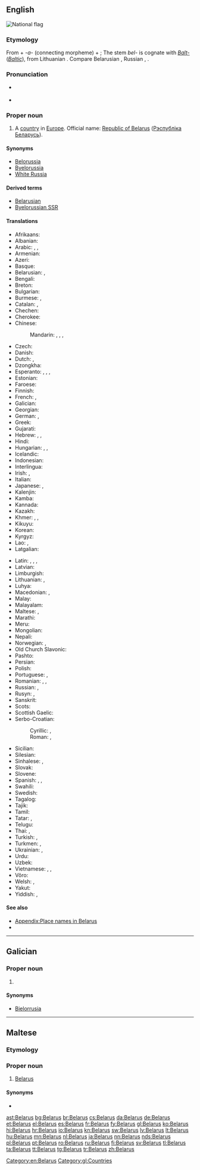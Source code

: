 {{also|Bélarus}}
==English==
[[Image:Flag of Belarus.svg|thumb|National flag]]
{{wikipedia}}

===Etymology===
From {{etyl|sla}} {{term|бел||white|lang=sla}} + ''-a-'' (connecting morpheme) + {{term|Русь||[[Ruthenia]]}}; The stem ''bel-'' is cognate with ''[[Balt-]]'' (''[[Baltic]]''), from Lithuanian {{term|baltas||white|lang=lt}}. Compare Belarusian {{term|Беларусь|tr=Belarús’|lang=be}}, Russian {{term|Беларусь|tr=Belarús’|lang=ru}}, {{term|Белоруссия|tr=Belorússija|lang=ru}}.

===Pronunciation===
* {{a|UK|US}} {{IPA|/ˈbɛl.ə.ɹus/}}
* {{audio|en-us-Belarus.ogg|Audio (US)}}

===Proper noun===
{{en-proper noun}}

# A [[country]] in [[Europe]]. Official name: [[Republic of Belarus]] ([[Рэспублiка Беларусь]]).

====Synonyms====
* [[Belorussia]]
* [[Byelorussia]] {{qualifier|obsolete}}
* [[White Russia]] {{qualifier|obsolete}}

====Derived terms====
* [[Belarusian]]
* [[Byelorussian SSR]]

====Translations====
{{trans-top|country}}
* Afrikaans: {{t-|af|Wit-Rusland}}
* Albanian: {{t+|sq|Bjellorusia|f}}
* Arabic: {{t-|ar|بيلاروسيا|f|tr=bilaruusya}},  {{t-|ar|روسيا البيضاء|f|tr=ruusya al-bayDaa'}},  {{t-|ar|البيلاروس|m|tr=al-bilaruus}}
* Armenian: {{t-|hy|Բելառուս|tr=Belaṙus}}
* Azeri: {{t-|az|Belarus}}
* Basque: {{t+|eu|Bielorrusia}}
* Belarusian: {{t+|be|Беларусь|f|tr=Belarús’}}, {{t-|be|Biełaruś|f}} {{qualifier|[[Łacinka]]}}
* Bengali: {{t-|bn|বেলারুশ|tr=belarush|sc=Beng}}
* Breton: {{t+|br|Belarus}}
* Bulgarian: {{t+|bg|Беларус|f|tr=Belarús}}
* Burmese: {{t-|my|ဘီလာရုဇ်နိုင်ငံ|sc=Mymr}}, {{t-|my|ဘီလာရုဇ္|tr=bʰilaẏúz|sc=Mymr}}
* Catalan: {{t+|ca|Bielorússia|f}}, {{t-|ca|Bielarús|m}}
* Chechen: {{tø|ce|Кlайгlаскхийн|tr=Khayġasqiyn}}
* Cherokee: {{t-|chr|ᏇᎳᎷᏏ|tr=Quelalusi|sc=Cher}}
* Chinese:
*: Mandarin: {{t-|cmn|白俄羅斯|sc=Hani}}, {{t-|cmn|白俄罗斯|tr=Bái'éluōsī|sc=Hani}}, {{t|cmn|白俄國|sc=Hani}}, {{t|cmn|白俄国|tr=Bái'éguó|sc=Hani}}
* Czech: {{t+|cs|Bělorusko|n}}
* Danish: {{t+|da|Hviderusland}}
* Dutch: {{t+|nl|Wit-Rusland}}, {{t-|nl|Belaroes}}
* Dzongkha: {{t-|dz|བེ་ལ་རུ་སུ།|sc=Tibt}}
* Esperanto: {{t-|eo|Bjelorusio}}, {{t-|eo|Belorusujo}}, {{t-|eo|Belorusio}}, {{t-|eo|Bjelorusujo}}
* Estonian: {{t+|et|Valgevene}}
* Faroese: {{t-|fo|Hvítarussland|n}}
* Finnish: {{t+|fi|Valko-Venäjä}}
* French: {{t+|fr|Biélorussie|f}}, {{t+|fr|Bélarus|f}}
* Galician: {{t+|gl|Bielorrusia}}
* Georgian: {{t-|ka|ბელარუსი|tr=belarusi|sc=Geor}}
* German: {{t+|de|Weißrussland|n}}, {{qualifier|official}} {{t+|de|Belarus|f}}
* Greek: {{t+|el|Λευκορωσία|f|tr=Lefkorosía}}
* Gujarati: {{t-|gu|બેલારુસ|tr=belārus|sc=Gujr}}
* Hebrew: {{t-|he|בלארוס|f|alt=בֵּלָארוּס|tr=belarús}}, {{t-|he|בלרוס‎|f|alt=בֵּלָרוּס‎|tr=belarús}}, {{t-|he|רוסיה הלבנה|f|tr=rúsya hal'vaná}}
* Hindi: {{t+|hi|बेलारूस|m|tr=belārūs}}
* Hungarian: {{t+|hu|Fehéroroszország}}, {{t+|hu|Belarusz}}, {{qualifier|official}} {{t-|hu|Belarusz Köztársaság}}
* Icelandic: {{t-|is|Hvíta Rússland|n}}
* Indonesian: {{t-|id|Belarus}}
* Interlingua: {{t-|ia|Bielorussia}}
* Irish: {{t-|ga|Bealarúis|f|alt=An Bhealarúis}}, {{t-|ga|Poblacht na Bealarúise|f}}
* Italian: {{t+|it|Bielorussia|f}}
* Japanese: {{t+|ja|ベラルーシ|tr=Berarūshi}}, {{t-|ja|ベロルシア|tr=Berorushia}}
* Kalenjin: {{tø|kln|Belarus}}
* Kamba: {{tø|kam|Belarusi}}
* Kannada: {{t+|kn|ಬೆಲಾರುಸ್|tr=belārus|sc=Knda}}
* Kazakh: {{t-|kk|Беларус|tr=Belarús|sc=Cyrl}}
* Khmer: {{t-|km|បេឡារុស|tr=belaaruuh|sc=Khmr}}, {{t-|km|បេឡារុស្ស|tr=beḷāruss|sc=Khmr}}, {{t-|km|បែឡារូស|tr=bæḷārūs|sc=Khmr}}
* Kikuyu: {{tø|ki|Belarus}}
* Korean: {{t+|ko|벨라루스|tr=Bellaruseu|sc=Hang}}
* Kyrgyz: {{t-|ky|Беларусь|tr=Belarús’|sc=Cyrl}}
* Lao: {{t-|lo|ເບນລາຮັສ|sc=Laoo}}, {{t-|lo|ເບລາລຸດ|tr=bēlālut|sc=Laoo}}
* Latgalian: {{tø|ltg|Boltkrīveja|f}}
{{trans-mid}}
* Latin: {{t-|la|Ruthenia Alba|f}}, {{t-|la|Belorussia|f}}, {{t-|la|Russia Alba|f}}, {{t-|la|Albarussia|f}}
* Latvian: {{t+|lv|Baltkrievija|f}}
* Limburgish: {{t-|li|Wit-Rusland}}
* Lithuanian: {{t+|lt|Baltarusija|f}}, {{t+|lt|Gudija|f}}
* Luhya: {{tø|luy|Belarusi}}
* Macedonian: {{t+|mk|Белорусија|f|tr=Belorúsija}}, {{t-|mk|Беларусь|f|tr=Belarús’}}
* Malay: {{t-|ms|Belarus}}
* Malayalam: {{t-|ml|ബെലാറുസ്|tr=belāṟus|sc=Mlym}}
* Maltese: {{t-|mt|Belarus}}, {{t-|mt|Belarussja}}
* Marathi: {{t-|mr|बेलारूस|tr=belārūs|sc=Deva}}
* Meru: {{tø|mer|Belarus}}
* Mongolian: {{t-|mn|Беларусь|tr=Belarús’|sc=Cyrl}}
* Nepali: {{t-|ne|बेलारुस|tr=belārus|sc=Deva}}
* Norwegian: {{t+|no|Hviterussland}} {{qualifier|Bokmål}}, {{t+|no|Kviterussland}} {{qualifier|Nynorsk}}
* Old Church Slavonic: {{tø|cu|Бѣла Роусь|f|sc=Cyrs}}
* Pashto: {{t-|ps|بېلاروس|sc=ps-Arab}}
* Persian: {{t+|fa|بلاروس|tr=Belârus}}
* Polish: {{t+|pl|Białoruś|f}}
* Portuguese: {{t+|pt|Bielorrússia|f}}, {{t+|pt|Belarus}}
* Romanian: {{t+|ro|Belarus|f}}, {{t-|ro|Rutenia Albă|f}}, {{t-|ro|Bielorusia|f}}
* Russian: {{t+|ru|Беларусь|f|tr=Belarús’}}, {{t+|ru|Белоруссия|f|tr=Belorússija}}
* Rusyn: {{tø|rue|Білорусія|f|tr=Bilorúsija}}, {{tø|rue|Беларусь|f|tr=Belarús’}}
* Sanskrit: {{t-|sa|बेलारूस|tr=belārūsa|sc=Deva}}
* Scots: {{tø|sco|Belaroushie}}
* Scottish Gaelic: {{t-|gd|Bealaruis|f}}
* Serbo-Croatian:
*: Cyrillic: {{t-|sh|Белорусија|f|sc=Cyrl}}, {{t-|sh|Бјелорусија|f|sc=Cyrl}}
*: Roman: {{t-|sh|Belorusija|f}}, {{t-|sh|Bjelorusija|f}}
* Sicilian: {{t-|scn|Bielorussia|f}}
* Silesian: {{tø|szl|Bjołoruś|f}}
* Sinhalese: {{t-|si|බෙලාරස්|tr=belāras|sc=Sinh}}, {{t-|si|බෙලාරූස්|tr=belārūs|sc=Sinh}}
* Slovak: {{t-|sk|Bielorusko|n}}
* Slovene: {{t+|sl|Belorusija|alt=Belorúsija|f}}
* Spanish: {{t+|es|Bielorrusia|f}}, {{t-|es|Belarús|m}}, {{t-|es|Rusia Blanca|f}}
* Swahili: {{t+|sw|Belarusi}}
* Swedish: {{t+|sv|Vitryssland}}
* Tagalog: {{t+|tl|Belarus}}
* Tajik: {{t-|tg|Беларус|tr=Belarús|sc=Cyrl}}
* Tamil: {{t-|ta|பெலருஸ்|tr=pelarus|sc=Taml}}
* Tatar: {{t-|tt|Беларус|tr=Belarus|sc=Cyrl}}, {{t-|tt|Беларусия|tr=Belarusia|sc=Cyrl}}
* Telugu: {{t+|te|బెలారస్|tr=belāras|sc=Telu}}
* Thai: {{t+|th|เบลารุส|tr=belārus̄}}, {{t-|th|ประเทศเบลารุส|tr=bpràtêt belārus̄}}
* Turkish: {{t+|tr|Beyaz Rusya}}, {{t+|tr|Belarus}}
* Turkmen: {{t-|tk|Belarus}}, {{t-|tk|Belorussiýa}}
* Ukrainian: {{t+|uk|Білорусь|f|tr=Bilorús’}}, {{t-|uk|Білорусія|f|tr=Bilorúsija|sc=Cyrl}}
* Urdu: {{t-|ur|بیلارس|m|tr=belārūs}}
* Uzbek: {{t-|uz|Belarus}}
* Vietnamese: {{t-|vi|Bê-la-rút}}, {{t-|vi|Belarus}}, {{t-|vi|Bạch Nga}}
* Võro: {{tø|vro|Valgõvinne}}
* Welsh: {{t-|cy|Belarws}}, {{t-|cy|Rwsia Wen}}
* Yakut: {{tø|sah|Беларусь|tr=Belarús’|sc=Cyrl}}
* Yiddish: {{t-|yi|ווײַסרוסלאַנד|n|tr=Vaysrusland|sc=Hebr}}, {{t-|yi|בעלאָרוסיע|n|tr=Belorusye|sc=Hebr}}
{{trans-bottom}}

====See also====
* [[Appendix:Place names in Belarus]]
* {{list:countries of Europe/en}}

[[Category:en:Belarus]]

----

==Galician==

===Proper noun===
{{gl-proper noun|f}}

# {{l/en|Belarus}}

====Synonyms====
* [[Bielorrusia]]

[[Category:gl:Countries]]

----

==Maltese==

===Etymology===
{{rfe|lang=mt}}

===Proper noun===
{{head|mt|proper noun|g=m}}

# [[#English|Belarus]]

====Synonyms====
* {{l|mt|Belarussja}}

[[ast:Belarus]]
[[bg:Belarus]]
[[br:Belarus]]
[[cs:Belarus]]
[[da:Belarus]]
[[de:Belarus]]
[[et:Belarus]]
[[el:Belarus]]
[[es:Belarus]]
[[fr:Belarus]]
[[fy:Belarus]]
[[gl:Belarus]]
[[ko:Belarus]]
[[hi:Belarus]]
[[hr:Belarus]]
[[io:Belarus]]
[[kn:Belarus]]
[[sw:Belarus]]
[[lv:Belarus]]
[[lt:Belarus]]
[[hu:Belarus]]
[[mn:Belarus]]
[[nl:Belarus]]
[[ja:Belarus]]
[[nn:Belarus]]
[[nds:Belarus]]
[[pl:Belarus]]
[[pt:Belarus]]
[[ro:Belarus]]
[[ru:Belarus]]
[[fi:Belarus]]
[[sv:Belarus]]
[[tl:Belarus]]
[[ta:Belarus]]
[[tt:Belarus]]
[[tg:Belarus]]
[[tr:Belarus]]
[[zh:Belarus]]